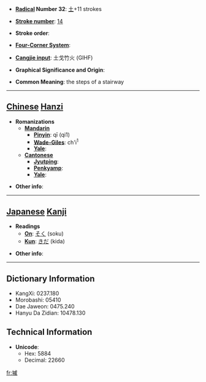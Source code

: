 * '''[[Wiktionary:Chinese radical index| Radical]] Number 32''': [[Wiktionary:Chinese radical index 土|土]]+11 strokes

* '''[[Wiktionary:Chinese total strokes index|Stroke number]]''': [[Wiktionary:Chinese total strokes index 14|14]]

* '''Stroke order''': 

* '''[[Wiktionary:Chinese four corner index|Four-Corner System]]''': 

* '''[[Wiktionary:Chinese Cangjie index|Cangjie input]]''': 土戈竹火 (GIHF)

* '''Graphical Significance and Origin''': 

* '''Common Meaning''': the steps of a stairway

----

== [[Chinese]] [[Hanzi]] ==

* '''Romanizations'''
** '''[[Mandarin]]'''
*** '''[[Pinyin]]''': qī (qi1)
*** '''[[Wade-Giles]]''': ch'i<sup>1</sup>
*** '''[[Yale]]''': 
** '''[[Cantonese]]'''
*** '''[[Jyutping]]''':
*** '''[[Penkyamp]]''': 
*** '''[[Yale]]''': 

* '''Other info''': 

----

== [[Japanese]] [[Kanji]] ==

* '''Readings'''
** '''[[On]]''': [[そく]] (soku)
** '''[[Kun]]''': [[きだ]] (kida)

* '''Other info''':  

----

== Dictionary Information ==

* KangXi: 0237.180
* Morobashi: 05410
* Dae Jaweon: 0475.240
* Hanyu Da Zidian: 10478.130

== Technical Information ==

* '''Unicode''':
** Hex: 5884
** Decimal: 22660

[[fr:墄]]